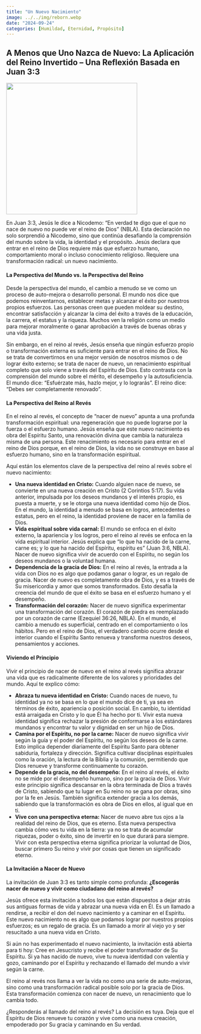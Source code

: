 ```yaml
---
title: "Un Nuevo Nacimiento"
image: ../../img/reborn.webp
date: "2024-09-24"
categories: [Humildad, Eternidad, Propósito]
---
```


## A Menos que Uno Nazca de Nuevo: La Aplicación del Reino Invertido – Una Reflexión Basada en Juan 3:3

![](../../img/reborn.webp){fig-align="center" width="350"}

En Juan 3:3, Jesús le dice a Nicodemo: “En verdad te digo que el que no nace de nuevo no puede ver el reino de Dios” (NBLA). Esta declaración no solo sorprendió a Nicodemo, sino que continúa desafiando la comprensión del mundo sobre la vida, la identidad y el propósito. Jesús declara que entrar en el reino de Dios requiere más que esfuerzo humano, comportamiento moral o incluso conocimiento religioso. Requiere una transformación radical: un nuevo nacimiento.

#### La Perspectiva del Mundo vs. la Perspectiva del Reino

Desde la perspectiva del mundo, el cambio a menudo se ve como un proceso de auto-mejora o desarrollo personal. El mundo nos dice que podemos reinventarnos, establecer metas y alcanzar el éxito por nuestros propios esfuerzos. Las personas creen que pueden moldear su destino, encontrar satisfacción y alcanzar la cima del éxito a través de la educación, la carrera, el estatus y la riqueza. Muchos ven la religión como un medio para mejorar moralmente o ganar aprobación a través de buenas obras y una vida justa.

Sin embargo, en el reino al revés, Jesús enseña que ningún esfuerzo propio o transformación externa es suficiente para entrar en el reino de Dios. No se trata de convertirnos en una mejor versión de nosotros mismos o de lograr éxito externo; se trata de nacer de nuevo, un renacimiento espiritual completo que solo viene a través del Espíritu de Dios. Esto contrasta con la comprensión del mundo sobre el mérito, el desempeño y la autosuficiencia. El mundo dice: "Esfuérzate más, hazlo mejor, y lo lograrás". El reino dice: "Debes ser completamente renovado".

#### La Perspectiva del Reino al Revés

En el reino al revés, el concepto de "nacer de nuevo" apunta a una profunda transformación espiritual: una regeneración que no puede lograrse por la fuerza o el esfuerzo humano. Jesús enseña que este nuevo nacimiento es obra del Espíritu Santo, una renovación divina que cambia la naturaleza misma de una persona. Este renacimiento es necesario para entrar en el reino de Dios porque, en el reino de Dios, la vida no se construye en base al esfuerzo humano, sino en la transformación espiritual.

Aquí están los elementos clave de la perspectiva del reino al revés sobre el nuevo nacimiento:

-   **Una nueva identidad en Cristo:** Cuando alguien nace de nuevo, se convierte en una nueva creación en Cristo (2 Corintios 5:17). Su vida anterior, impulsada por los deseos mundanos y el interés propio, es puesta a muerte, y se le otorga una nueva identidad como hijo de Dios. En el mundo, la identidad a menudo se basa en logros, antecedentes o estatus, pero en el reino, la identidad proviene de nacer en la familia de Dios.
-   **Vida espiritual sobre vida carnal:** El mundo se enfoca en el éxito externo, la apariencia y los logros, pero el reino al revés se enfoca en la vida espiritual interior. Jesús explica que "lo que ha nacido de la carne, carne es; y lo que ha nacido del Espíritu, espíritu es" (Juan 3:6, NBLA). Nacer de nuevo significa vivir de acuerdo con el Espíritu, no según los deseos mundanos o la voluntad humana.
-   **Dependencia de la gracia de Dios:** En el reino al revés, la entrada a la vida con Dios no es algo que podamos ganar o lograr, es un regalo de gracia. Nacer de nuevo es completamente obra de Dios, y es a través de Su misericordia y amor que somos transformados. Esto desafía la creencia del mundo de que el éxito se basa en el esfuerzo humano y el desempeño.
-   **Transformación del corazón:** Nacer de nuevo significa experimentar una transformación del corazón. El corazón de piedra es reemplazado por un corazón de carne (Ezequiel 36:26, NBLA). En el mundo, el cambio a menudo es superficial, centrado en el comportamiento o los hábitos. Pero en el reino de Dios, el verdadero cambio ocurre desde el interior cuando el Espíritu Santo renueva y transforma nuestros deseos, pensamientos y acciones.

#### Viviendo el Principio

Vivir el principio de nacer de nuevo en el reino al revés significa abrazar una vida que es radicalmente diferente de los valores y prioridades del mundo. Aquí te explico cómo:

-   **Abraza tu nueva identidad en Cristo:** Cuando naces de nuevo, tu identidad ya no se basa en lo que el mundo dice de ti, ya sea en términos de éxito, apariencia o posición social. En cambio, tu identidad está arraigada en Cristo y lo que Él ha hecho por ti. Vivir esta nueva identidad significa rechazar la presión de conformarse a los estándares mundanos y encontrar tu valor y dignidad en ser un hijo de Dios.
-   **Camina por el Espíritu, no por la carne:** Nacer de nuevo significa vivir según la guía y el poder del Espíritu, no según los deseos de la carne. Esto implica depender diariamente del Espíritu Santo para obtener sabiduría, fortaleza y dirección. Significa cultivar disciplinas espirituales como la oración, la lectura de la Biblia y la comunión, permitiendo que Dios renueve y transforme continuamente tu corazón.
-   **Depende de la gracia, no del desempeño:** En el reino al revés, el éxito no se mide por el desempeño humano, sino por la gracia de Dios. Vivir este principio significa descansar en la obra terminada de Dios a través de Cristo, sabiendo que tu lugar en Su reino no se gana por obras, sino por la fe en Jesús. También significa extender gracia a los demás, sabiendo que la transformación es obra de Dios en ellos, al igual que en ti.
-   **Vive con una perspectiva eterna:** Nacer de nuevo abre tus ojos a la realidad del reino de Dios, que es eterno. Esta nueva perspectiva cambia cómo ves tu vida en la tierra: ya no se trata de acumular riquezas, poder o éxito, sino de invertir en lo que durará para siempre. Vivir con esta perspectiva eterna significa priorizar la voluntad de Dios, buscar primero Su reino y vivir por cosas que tienen un significado eterno.

#### La Invitación a Nacer de Nuevo

La invitación de Juan 3:3 es tanto simple como profunda: **¿Escogerás nacer de nuevo y vivir como ciudadano del reino al revés?**

Jesús ofrece esta invitación a todos los que están dispuestos a dejar atrás sus antiguas formas de vida y abrazar una nueva vida en Él. Es un llamado a rendirse, a recibir el don del nuevo nacimiento y a caminar en el Espíritu. Este nuevo nacimiento no es algo que podamos lograr por nuestros propios esfuerzos; es un regalo de gracia. Es un llamado a morir al viejo yo y ser resucitado a una nueva vida en Cristo.

Si aún no has experimentado el nuevo nacimiento, la invitación está abierta para ti hoy: Cree en Jesucristo y recibe el poder transformador de Su Espíritu. Si ya has nacido de nuevo, vive tu nueva identidad con valentía y gozo, caminando por el Espíritu y rechazando el llamado del mundo a vivir según la carne.

El reino al revés nos llama a ver la vida no como una serie de auto-mejoras, sino como una transformación radical posible solo por la gracia de Dios. Esta transformación comienza con nacer de nuevo, un renacimiento que lo cambia todo.

¿Responderás al llamado del reino al revés? La decisión es tuya. Deja que el Espíritu de Dios renueve tu corazón y vive como una nueva creación, empoderado por Su gracia y caminando en Su verdad.
